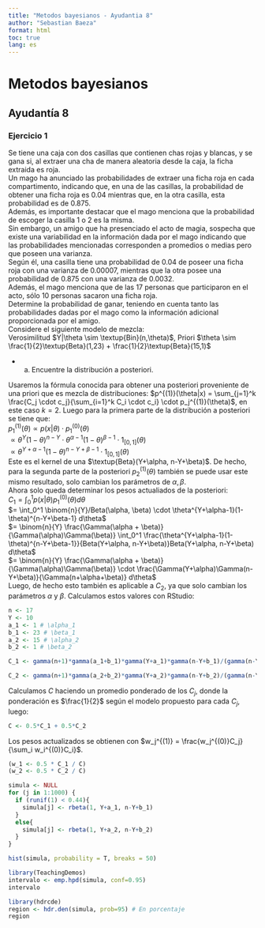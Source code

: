 ```yaml
---
title: "Metodos bayesianos - Ayudantia 8"
author: "Sebastian Baeza"
format: html
toc: true
lang: es
---
```


# Metodos bayesianos

## Ayudantía 8

### Ejercicio 1

Se tiene una caja con dos casillas que contienen chas rojas y blancas, y se gana si, al extraer una cha de manera aleatoria desde la caja, la ficha extraida es roja. <br>
Un mago ha anunciado las probabilidades de extraer una ficha roja en cada compartimento, indicando que, en una de las casillas, la probabilidad de obtener una ficha roja es 0.04 mientras que, en la otra casilla, esta probabilidad es de 0.875. <br>
Además, es importante destacar que el mago menciona que la probabilidad de escoger la casilla 1 o 2 es la misma.<br>
Sin embargo, un amigo que ha presenciado el acto de magia, sospecha que existe una variabilidad en la información dada por el mago indicando que las probabilidades mencionadas corresponden a promedios o medias pero que poseen una varianza.<br>
Según él, una casilla tiene una probabilidad de 0.04 de poseer una ficha roja con una varianza de 0.00007, mientras que la otra posee una probabilidad de 0.875 con una varianza de 0.0032.<br>
Además, el mago menciona que de las 17 personas que participaron en el acto, sólo 10 personas sacaron una ficha roja.<br>
Determine la probabilidad de ganar, teniendo en cuenta tanto las probabilidades dadas por el mago como la información adicional proporcionada por el amigo.<br>
Considere el siguiente modelo de mezcla:<br>
Verosimilitud $Y|\theta \sim \textup{Bin}(n,\theta)$, Priori $\theta \sim \frac{1}{2}\textup{Beta}(1,23) + \frac{1}{2}\textup{Beta}(15,1)$

- a) Encuentre la distribución a posteriori.

Usaremos la fórmula conocida para obtener una posteriori proveniente de una priori que es mezcla de distribuciones: $p^{(1)}(\theta|x) = \sum_{j=1}^k \frac{C_j \cdot c_j}{\sum_{i=1}^k C_i \cdot c_i} \cdot p_j^{(1)}(\theta)$, en este caso $k=2$. Luego para la primera parte de la distribución a posteriori se tiene que:<br> 
$p_1^{(1)}(\theta) \propto p(x|\theta) \cdot p_1^{(0)}(\theta)$<br>
$\propto \theta^Y(1-\theta)^{n-Y} \cdot \theta^{\alpha-1}(1-\theta)^{\beta-1} \cdot 1_{[0,1]}(\theta)$<br>
$\propto \theta^{Y+\alpha-1}(1-\theta)^{n-Y+\beta-1} \cdot 1_{[0,1]}(\theta)$<br>
Este es el kernel de una $\textup{Beta}(Y+\alpha, n-Y+\beta)$. De hecho, para la segunda parte de la posteriori $p_2^{(1)}(\theta)$ también se puede usar este mismo resultado, solo cambian los parámetros de $\alpha, \beta$.<br>
Ahora solo queda determinar los pesos actualiados de la posteriori:<br>
$C_1 = \int_0^1 p(x|\theta) p_1^{(0)}(\theta) d\theta$<br>
$= \int_0^1 \binom{n}{Y}/Beta(\alpha, \beta) \cdot \theta^{Y+\alpha-1}(1-\theta)^{n-Y+\beta-1} d\theta$<br>
$= \binom{n}{Y} \frac{\Gamma(\alpha + \beta)}{\Gamma(\alpha)\Gamma(\beta)} \int_0^1 \frac{\theta^{Y+\alpha-1}(1-\theta)^{n-Y+\beta-1}}{Beta(Y+\alpha, n-Y+\beta)}Beta(Y+\alpha, n-Y+\beta) d\theta$<br>
$= \binom{n}{Y} \frac{\Gamma(\alpha + \beta)}{\Gamma(\alpha)\Gamma(\beta)} \cdot \frac{\Gamma(Y+\alpha)\Gamma(n-Y+\beta)}{\Gamma(n+\alpha+\beta)} d\theta$<br>
Luego, de hecho esto también es aplicable a $C_2$, ya que solo cambian los parámetros $\alpha$ y $\beta$. Calculamos estos valores con RStudio:
```r
n <- 17
Y <- 10
a_1 <- 1 # \alpha_1 
b_1 <- 23 # \beta_1
a_2 <- 15 # \alpha_2
b_2 <- 1 # \beta_2

C_1 <- gamma(n+1)*gamma(a_1+b_1)*gamma(Y+a_1)*gamma(n-Y+b_1)/(gamma(n-Y+1)*gamma(Y+1)*gamma(n+a_1+b_1)*gamma(a_1)*gamma(b_1))

C_2 <- gamma(n+1)*gamma(a_2+b_2)*gamma(Y+a_2)*gamma(n-Y+b_2)/(gamma(n-Y+1)*gamma(Y+1)*gamma(n+a_2+b_2)*gamma(a_2)*gamma(b_2))
```

Calculamos $C$ haciendo un promedio ponderado de los $C_j$, donde la ponderación es $\frac{1}{2}$ según el modelo propuesto para cada $C_j$, luego:
```r
C <- 0.5*C_1 + 0.5*C_2
```
Los pesos actualizados se obtienen con $w_j^{(1)} = \frac{w_j^{(0)}C_j}{\sum_i w_i^{(0)}C_i}$.
```r
(w_1 <- 0.5 * C_1 / C)
(w_2 <- 0.5 * C_2 / C)
```

```r
simula <- NULL
for (j in 1:1000) {
  if (runif(1) < 0.44){
    simula[j] <- rbeta(1, Y+a_1, n-Y+b_1)
  }
  else{
    simula[j] <- rbeta(1, Y+a_2, n-Y+b_2)
  }
}

hist(simula, probability = T, breaks = 50)
```


```r
library(TeachingDemos)
intervalo <- emp.hpd(simula, conf=0.95)
intervalo

library(hdrcde)
region <- hdr.den(simula, prob=95) # En porcentaje
region
```

